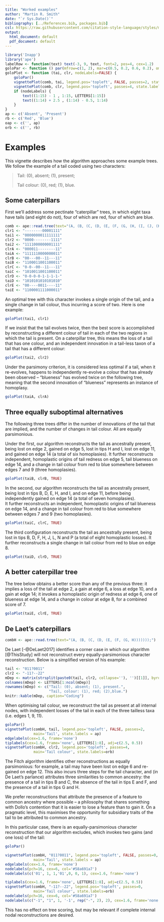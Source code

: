 ```yaml
---
title: "Worked examples"
author: "Martin R. Smith"
date: "`r Sys.Date()`"
bibliography: [../References.bib, packages.bib]
csl: https://raw.githubusercontent.com/citation-style-language/styles/master/apa-old-doi-prefix.csl
output:
  html_document: default
  pdf_document: default
---
```


```r
library('Inapp')
library('ape')
labelRow <- function(text) text(-3, 9, text, font=2, pos=4, cex=1.2)
goloPar <- function () par(mfrow=c(1, 2), mar=c(0.5, 0.2, 0.6, 0.2), oma=c(0, 0, 2, 0), cex=0.5)
goloPlot <- function (tai, clr, nodeLabels=FALSE) {
    goloPar()
    vignettePlot(comb, tai, legend.pos='topleft', FALSE, passes=2, state.labels=ap)
    vignettePlot(comb, clr, legend.pos='topleft', passes=4, state.labels = rb)
    if (nodeLabels) {
        text((1:15) - 1 , 1:15, LETTERS[1:15])
        text((1:14) + 2.5 , (1:14) - 0.5, 1:14)
    }
}
ap <- c('Absent', 'Present')
rb <- c('Red', 'Blue')
oap <- c('', ap)
orb <- c('', rb)
```

# Examples {#examples}

This vignette describes how the algorithm approaches some example trees.
We follow the example of a tail coded using two characters:

> Tail: (0), absent; (1), present;
>
> Tail colour: (0), red; (1), blue.

## Some caterpillars

First we'll address some pectinate "caterpillar" trees, in which eight 
taxa have tails (and eight do not), four of which are red, four of which are blue.

```r
comb <- ape::read.tree(text="(A, (B, (C, (D, (E, (F, (G, (H, (I, (J, (K, (L, (M, (N, (O, P)))))))))))))));")
clr1 <- "--------00001111"
tai1 <- "0000000011111111"
clr2 <- "0000--------1111"
tai2 <- "1111000000001111"
clrA <- "000011--------11"
taiA <- "1111110000000011"
clrB <- "00---00--11---11"
taiB <- "1100011001100011"
clrC <- "0-0--00--11---11"
taiC <- "1010011001100011"
clrD <- "0-0-0-0-1-1-1-1-"
taiD <- "1010101010101010"
clrE <- "00----0011----11"
taiE <- "1100001111000011"
```

An optimal tree with this character invokes a single origin of the tail, and a single
change in tail colour, thus incurring a score of two.  Here is one example:

```r
goloPlot(tai1, clr1)
```

If we insist that the tail evolves twice, then the best score is accomplished
by reconstructing a different colour of tail in each of the two regions
in which the tail is present.  On a caterpillar tree, this means the loss of a 
tail that has one colour, and an independent innovation in a tail-less taxon
of a tail that has a different colour:

```r
goloPlot(tai2, clr2)
```

Under the parsimony criterion, it is considered less optimal if a tail, when it re-evolves, happens to independently re-evolve a colour that has already been observed --
"blueness" has evolved twice on the following tree, meaning that 
the second innovation of "blueness" represents an instance of homoplasy.

```r
goloPlot(taiA, clrA)
```

## Three equally suboptimal alternatives
The following three trees differ in the number of innovations of the tail that
are implied, and the number of changes in tail colour.  All are equally parsimonious.

Under the first, our algorithm reconstructs the tail as ancestrally present, 
being lost on edge 2, gained on edge 5, lost in tips H and I, lost on edge 11,
and gained on edge 14 (a total of six homoplasies).  It further reconstructs 
independent, homoplastic origins of tail redness on edge 5, tail blueness on 
edge 14, and a change in tail colour from red to blue somewhere between edges 
7 and 9 (three homoplasies).

```r
goloPlot(taiB, clrB, TRUE)
```


In the second, our algorithm reconstructs the tail as ancestrally present, 
being lost in tips B, D, E, H, and I, and on edge 11, before being independently
gained on edge 14 (a total of seven homoplasies).  
It further reconstructs an independent, homoplastic origins of tail  blueness on 
edge 14, and a change in tail colour from red to blue somewhere between edges 7 and 9 (two homoplasies).

```r
goloPlot(taiC, clrC, TRUE)
```


The third configuration reconstructs the tail as ancestrally present, 
being lost in tips B, D, F, H, J, L, N and P (a total of eight homoplastic losses).
It further reconstructs a single change in tail colour from red to blue 
on edge 8.

```r
goloPlot(taiD, clrD, TRUE)
```


## A better caterpillar tree

The tree below obtains a better score than any of the previous three: it implies
a loss of the tail at edge 2, a gain at edge 6, a loss at edge 10, and a gain at
edge 14; it invokes a homoplastic origin of redness at edge 6, one of blueness
at edge 14, and a change in colour at edge 8, for a combined score of 7.

```r
goloPlot(taiE, clrE, TRUE)
```

## De Laet's caterpillars

```r
combH <- ape::read.tree(text="(A, (B, (C, (D, (E, (F, (G, H)))))));")
```

De Laet [-@DeLaet2017] identifies a corner case in which our algorithm [@ThisStudy] will not reconstruct every equally-parsimonious character reconstruction.  Below is a simplified version of his example:

```r
tail <- "011?0011"
clr2 <- "-11?--22"
mDep <- matrix(strsplit(paste0(tail, clr2, collapse=''), '')[[1]], byrow=TRUE, nrow=2)
colnames(mDep) <- LETTERS[1:ncol(mDep)]
rownames(mDep) <- c("Tail: (0), absent; (1), present.",
                    "Tail, colour: (1), red; (2),blue.")
knitr::kable(mDep, caption="Coding")
```

When optimising tail colour, we reconstruct the tail as present at all internal nodes, with independent losses of the tail in each of the three tailless taxa (i.e. edges 1, 9, 11). 

```r
goloPar()
vignettePlot(combH, tail, legend.pos='topleft', FALSE, passes=2,
             main='Tail', state.labels = ap)
edgelabels(cex=1.6, frame='none')
tiplabels(cex=1.6, frame='none', LETTERS[1:8], adj=c(2.5, 0.5))
vignettePlot(combH, clr2, legend.pos='topleft', passes=4,
             main='Tail colour', state.labels=orb)

```

The Fitch algorithm identifies other reconstructions as equally parsimonious: for example, a tail may have been lost on edge 6 and re-gained on edge 12.  This also incurs three steps for the tail character, and (in De Laet's parlance) attributes three similarities to common ancestry: the presence of a tail in tips B and C, the absence of the tail in tips E and F, and the presence of a tail in tips G and H.

We prefer reconstructions that attribute the presence of a feature to common ancestry where possible -- a philosophy that shares something with Dollo's contention that it is easier to lose a feature than to gain it.  On a pragmatic level, this maximises the opportunity for subsidiary traits of the tail to be attributed to common ancestry.

In this particular case, there is an equally-parsimonious character reconstruction that our algorithm excludes, which invokes two gains (and one loss) of the tail:

```r
goloPar()

vignettePlot(combH, "011?0011", legend.pos='topleft', FALSE, passes=0,
             main='Tail', state.labels = ap)
edgelabels(cex=1.6, frame='none')
nodelabels(pch=16, cex=6, col='#58a691a7')
nodelabels(c('01', 1, 1,'01',0, 0, 1), cex=1.6, frame='none')

tiplabels(cex=1.6, frame='none', LETTERS[1:8], adj=c(2.5, 0.5))
vignettePlot(combH, "-11?--22", legend.pos='topleft', passes=0,
             main='Tail colour', state.labels=orb)
nodelabels(pch=16, cex=6, col='#58a691a7')
nodelabels(c("-1", "1", 1, '-1', rep("-", 2), 2), cex=1.6, frame='none')

```

This has no effect on tree scoring, but may be relevant if complete internal nodal reconstructions are desired.
